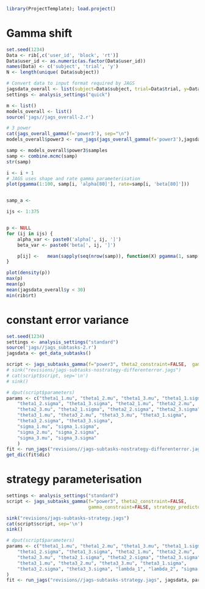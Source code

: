 ```r
library(ProjectTemplate); load.project()
```


# Gamma shift
```r
set.seed(1234)
Data <- rib[,c('user_id', 'block', 'rt')]
Data$user_id <- as.numeric(as.factor(Data$user_id))
names(Data) <- c('subject', 'trial', 'y')
N <- length(unique( Data$subject))

# Convert data to input format required by JAGS
jagsdata_overall <- list(subject=Data$subject, trial=Data$trial, y=Data$y, N=nrow(Data))
settings <- analysis_settings("quick")

m <- list()
models_overall <- list()
source('jags//jags_overall-2.r')
```


```r
# 3 power
cat(jags_overall_gamma(f='power3'), sep="\n")
models_overall$power3 <- run_jags(jags_overall_gamma(f='power3'),jagsdata_overall , c('alpha', 'beta'), showplots = FALSE)

samp <- models_overall$power3$samples
samp <- combine.mcmc(samp)
str(samp)

i <- i + 1
# JAGS uses shape and rate gamma parameterisation
plot(pgamma(1:100, samp[i, 'alpha[80]'], rate=samp[i, 'beta[80]']))


samp_a <- 

ijs <- 1:375


p <- NULL
for (ij in ijs) {
    alpha_var <- paste0('alpha[', ij, ']')
    beta_var <- paste0('beta[', ij, ']')

    p[ij] <-   mean(sapply(seq(nrow(samp)), function(X) pgamma(1, samp[X,alpha_var], rate=samp[X, beta_var])))
}

plot(density(p))
max(p)
mean(p)
mean(jagsdata_overall$y < 30)
min(rib$rt)
```

# constant error variance
```r
set.seed(1234)
settings <- analysis_settings("standard")
source('jags//jags_subtasks-2.r')
jagsdata <- get_data_subtasks()

script <- jags_subtasks_gamma(f="power3", theta2_constraint=FALSE,  gamma_constraint=FALSE, strategy_predictors=FALSE)
# sink("revisions/jags-subtasks-nostrategy-differenterror.jags")
# cat(script$script, sep='\n')
# sink()

# dput(script$parameters)
params <- c("theta1_1.mu", "theta1_2.mu", "theta1_3.mu", "theta1_1.sigma", 
    "theta1_2.sigma", "theta1_3.sigma", "theta2_1.mu", "theta2_2.mu", 
    "theta2_3.mu", "theta2_1.sigma", "theta2_2.sigma", "theta2_3.sigma", 
    "theta3_1.mu", "theta3_2.mu", "theta3_3.mu", "theta3_1.sigma", 
    "theta3_2.sigma", "theta3_3.sigma", 
    "sigma_1.mu", "sigma_1.sigma",
    "sigma_2.mu", "sigma_2.sigma",
    "sigma_3.mu", "sigma_3.sigma"
    )
fit <- run_jags("revisions//jags-subtasks-nostrategy-differenterror.jags", jagsdata, params, dic.run=TRUE)
get_dic(fit$dic)
```


# strategy parameterisation
```r
settings <- analysis_settings("standard")
script <- jags_subtasks_gamma(f="power3", theta2_constraint=FALSE,  
                              gamma_constraint=FALSE, strategy_predictors=TRUE)

sink("revisions/jags-subtasks-strategy.jags")
cat(script$script, sep='\n')
sink()

# dput(script$parameters)
params <- c("theta1_1.mu", "theta1_2.mu", "theta1_3.mu", "theta1_1.sigma", 
    "theta1_2.sigma", "theta1_3.sigma", "theta2_1.mu", "theta2_2.mu", 
    "theta2_3.mu", "theta2_1.sigma", "theta2_2.sigma", "theta2_3.sigma", 
    "theta3_1.mu", "theta3_2.mu", "theta3_3.mu", "theta3_1.sigma", 
    "theta3_2.sigma", "theta3_3.sigma", "lambda_1", "lambda_2", "sigma.mu", "sigma.sigma"
)
fit <- run_jags("revisions//jags-subtasks-strategy.jags", jagsdata, params, dic.run=TRUE)


```

